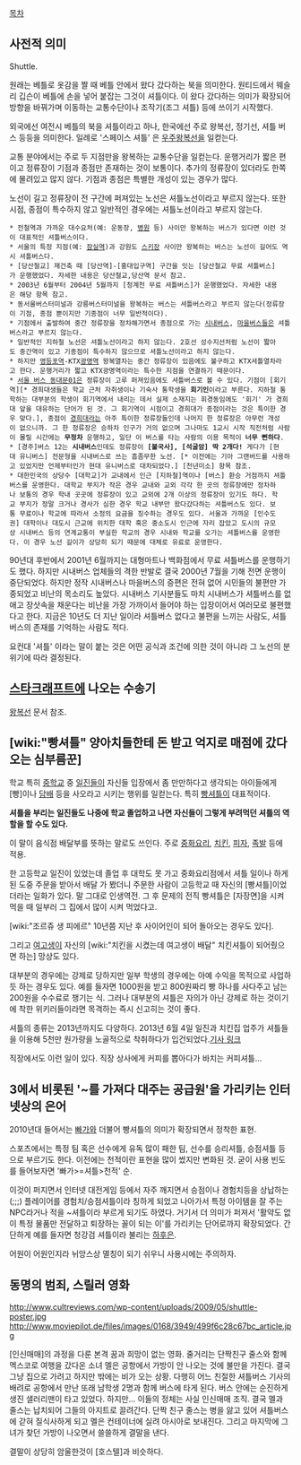 [[목차]]

== 사전적 의미 ==
Shuttle. 

원래는 베틀로 옷감을 짤 때 베틀 안에서 왔다 갔다하는 북을 의미한다. 원티드에서 웨슬리 깁슨이 베틀에 손을 넣어 붙잡는 그것이 셔틀이다. 이 왔다 갔다하는 의미가 확장되어 방향을 바꿔가며 이동하는 교통수단이나 조작기(조그 셔틀) 등에 쓰이기 시작했다.

외국에선 여전시 베틀의 북을 셔틀이라고 하나, 한국에선 주로 왕복선, 정기선, 셔틀 버스 등등을 의미한다. 일례로 '스페이스 셔틀' 은 [[우주왕복선]]을 일컫는다.

교통 분야에서는 주로 두 지점만을 왕복하는 교통수단을 일컫는다. 운행거리가 짧은 편이고 정류장이 기점과 종점만 존재하는 것이 보통이다. 추가의 정류장이 있더라도 한쪽에 몰려있고 많지 않다. 기점과 종점은 특별한 개성이 있는 경우가 많다.

노선이 길고 정류장이 전 구간에 퍼져있는 노선은 셔틀노선이라고 부르지 않는다. 또한 시점, 종점이 특수하지 않고 일반적인 경우에는 셔틀노선이라고 부르지 않는다.

 * 전철역과 가까운 대수요처(예: 운동장, [[병원]] 등) 사이만 왕복하는 버스가 있다면 이런 것이 대표적인 셔틀버스이다. 
 * 서울의 특정 지점(예: [[잠실역]])과 강원도 [[스키]]장 사이만 왕복하는 버스는 노선이 길어도 역시 셔틀버스다. 
 * [당산철교] 재건축 때 [당산역]-[홍대입구역] 구간을 잇는 [당산철교 무료 셔틀버스]가 운행했었다. 자세한 내용은 당산철교,당산역 문서 참고.
 * 2003년 6월부터 2004년 5월까지 [청계천 무료 셔틀버스]가 운행했었다. 자세한 내용은 해당 항목 참고.
 * 동서울버스터미널과 강릉버스터미널을 왕복하는 버스는 셔틀버스라고 부르지 않는다(정류장이 기점, 종점 뿐이지만 기종점이 너무 일반적이다).
 * 기점에서 출발하여 중간 정류장을 정차해가면서 종점으로 가는 [[시내버스]], [[마을버스]]들은 셔틀버스라고 부르지 않는다.
 * 일반적인 지하철 노선은 셔틀노선이라고 하지 않는다. 2호선 성수지선처럼 노선이 짧아도 중간역이 있고 기종점이 특수하지 않으므로 셔틀노선이라고 하지 않는다.
 * 하지만 [[영등포역]]-KTX[[광명역]] 왕복열차는 중간 정류장이 있음에도 불구하고 KTX셔틀열차라고 한다. 운행거리가 짧고 KTX광명역이라는 특수한 지점을 연결하기 때문이다.
 * [[서울 버스 동대문01]]은 정류장이 고루 퍼져있음에도 셔틀버스로 볼 수 있다. 기점이 [회기역][* 경희대생들은 학교 근처 자취생이나 기숙사 통학생을 '''회기인'''이라고 부른다. 지하철 통학하는 대부분의 학생이 회기역에서 내리는 데서 실제 소재지는 휘경동임에도 '회기' 가 경희대 앞을 대유하는 단어가 된 것. 그 회기역이 시점이고 경희대가 종점이라는 것은 특이한 경우 맞다.], 종점이 [[경희대]]라는 아주 특이한 정류장들인데 나머지 한 정류장은 아무런 개성이 없으니까. 그 한 정류장은 승하차 인구가 거의 없으며 그나마도 1교시 시작 직전처럼 사람이 몰릴 시간에는 '''무정차''' 운행하고, 일단 이 버스를 타는 사람의 이용 목적이 '''너무 뻔하다'''.
 * [경주]버스 12는 '''시내버스'''인데도 정류장이 '''[불국사], [석굴암] 딱 2개다!''' 게다가 [현대 유니버스] 전문형을 시내버스로 쓰는 흠좀무한 노선. [* 이전에는 기아 그랜버드를 사용하고 있었지만 언제부터인가 현대 유니버스로 대차되었다.] [천년미소] 항목 참조.
 * 대한민국의 상당수 [대학교]가 교내에서 인근 [지하철]역이나 [버스] 환승 거점까지 셔틀버스를 운영한다. 대학교 부지가 작은 경우 교내와 교외 각각 한 곳의 정류장에만 정차하나 보통의 경우 학내 곳곳에 정류장이 있고 교외에 2개 이상의 정류장이 있기도 하다. 학교 부지가 정말 크거나 경사가 심한 경우 학교 내부만 왔다갔다하는 셔틀버스도 있다. 보통 무료이나 학교에 따라서 소정의 요금을 징수하는 경우도 있다. 서울과 가까운 [인수도권] 대학이나 대도시 근교에 위치한 대학 혹은 중소도시 인근에 자리 잡았고 도시의 규모상 시내버스 등의 연계교통이 부실한 학교의 경우 시내와 학교를 오가는 셔틀버스를 운영한다. 이 경우 노선 길이가 상당히 되기 때문에 대체로 유료로 운영한다.

90년대 후반에서 2001년 6월까지는 대형마트나 백화점에서 무료 셔틀버스를 운행하기도 했다. 하지만 시내버스 업체들의 격한 반발로 결국 2000년 7월을 기해 전면 운행이 중단되었다. 하지만 정작 시내버스나 마을버스의 증편은 전혀 없어 시민들의 불편만 가중되었고 비난의 목소리도 높았다. 시내버스 기사분들도 마치 시내버스가 셔틀버스를 없애고 장삿속을 채운다는 비난을 가장 가까이서 들어야 하는 입장이어서 여러모로 불편했다고 한다. 지금은 10년도 더 지난 일이라 셔틀버스 없다고 불편을 느끼는 사람도, 셔틀버스의 존재를 기억하는 사람도 적다.

요컨대 '셔틀' 이라는 말이 붙는 것은 어떤 공식과 조건에 의한 것이 아니라 그 노선의 분위기에 따라 결정된다.

== [[스타크래프트]]에 나오는 수송기 ==
[[왕복선]] 문서 참조.

== [wiki:"빵셔틀" 양아치들한테 돈 받고 억지로 매점에 갔다오는 심부름꾼] ==
학교 특히 [[중학교]] 중 [[일진]]들이 자신들 입장에서 좀 만만하다고 생각되는 아이들에게 [빵]이나 [[담배]] 등을 사오라고 시키는 행위를 일컫는다. 특히 [[빵셔틀]]이 대표적이다.

'''셔틀을 부리는 일진들도 나중에 학교 졸업하고 나면 자신들이 그렇게 부려먹던 셔틀의 역할을 할 수도 있다.'''

이 말이 음식점 배달부를 뜻하는 말로도 쓰인다. 주로 [[중화요리]], [[치킨]], [[피자]], [[족발]] 등에 적용.

한 고등학교 일진이 있었는데 졸업 후 대학도 못 가고 중화요리점에서 셔틀 일이나 하게 된 도중 주문을 받아서 배달 가 봤더니 주문한 사람이 고등학교 때 자신의 [빵셔틀]이었더라는 일화가 있다. 말 그대로 인생역전. 그 후 문제의 전직 빵셔틀은 [자장면]을 시켜 먹을 때 일부러 그 집에서 많이 시켜 먹었다고.

[wiki:"조르쥬 생 피에르" 10년쯤 지난 후 사이어인이 되어 돌아오는 경우도 있다].

그리고 [[여고생]]이 자신의 [wiki:"치킨을 시켰는데 여고생이 배달" 치킨셔틀이 되어줬으면 하는] 망상도 있다.

대부분의 경우에는 강제로 당하지만 일부 학생의 경우에는 아예 수익을 목적으로 사업하듯 하는 경우도 있다. 예를 들자면 1000원을 받고 800원짜리 빵 하나를 사다주고 남는 200원을 수수료로 챙기는 식. 그러나 대부분의 셔틀은 자의가 아닌 강제로 하는 것이기에 착한 위키러들이라면 목격하는 즉시 신고히는 것이 좋다. 

셔틀의 종류는 2013년까지도 다양하다. 2013년 6월 4일 일진과 치킨집 업주가 셔틀들을 이용해 5천만 원가량을 노골적으로 착취하다가 입건되었다.[http://news.donga.com/Society/3/03/20130604/55634998/1 기사 링크]

직장에서도 이런 일이 있다. 직장 상사에게 커피를 뽑아다가 바치는 커피셔틀...
== 3에서 비롯된 '~를 가져다 대주는 공급원'을 가리키는 인터넷상의 은어 ==

2010년대 들어서는 [[빠가]]와 더불어 빵셔틀의 의미가 확장되면서 정착한 표현.

스포츠에서는 특정 팀 혹은 선수에게 유독 많이 패한 팀, 선수를 승리셔틀, 승점셔틀 등으로 부르기도 한다. 이전에는 천적이란 표현을 많이 썼지만 변화된 것. 굳이 사용 빈도를 들어보자면 '빠가>=셔틀>천적' 순.

이것이 퍼지면서 인터넷 대전게임 등에서 자주 깨지면서 승점이나 경험치등을 상납하는(;;;) 플레이어를 경험치/승점셔틀이라 칭하게 되었고 나아가서 특정 아이템을 잘 주는 NPC라거나 적을 ~셔틀이라 부르게 되기도 하였다. 거기서 더 의미가 퍼져서 '활약도 없이 특정 물품만 전달하고 퇴장하는 꼴이 되는 이'를 가리키는 단어로까지 확장되었다. 간단하게 예를 들자면 청강검 셔틀이라 불리는 [[하후은]].

어원이 어원인지라 뉘앙스상 멸칭이 되기 쉬우니 사용시에는 주의하자.

== 동명의 범죄, 스릴러 영화 ==
http://www.cultreviews.com/wp-content/uploads/2009/05/shuttle-poster.jpg
http://www.moviepilot.de/files/images/0168/3949/499f6c28c67bc_article.jpg

[인신매매]의 과정을 다룬 본격 꿈과 희망이 없는 영화. 줄거리는 단짝친구 줄스와 함께 멕스코로 여행을 갔다온 소녀 멜은 공항에서 가방이 안 나오는 것에 불만을 가진다. 결국 그냥 집으로 가려고 하지만 밖에는 비가 오는 상황. 다행히 어느 친절한 셔틀버스 기사의 배려로 공항에서 만난 또래 남학생 2명과 함께 버스에 타게 된다. 버스 안에는 순진하게 생진 샐러리맨이 타고 있었다. 하지만... 이들의 정체는 사실 인신매매 조직. 결국 멜과 줄스는 납치되어 그들의 아지트로 끌려간다. 단짝 친구 줄스는 병을 앓고 있어 셔틀버스에 갇혀 질식사하게 되고 멜은 컨테이너에 실려 아시아로 보내진다. 그리고 마지막에 그녀가 찾던 가방이 나오면서 쓸쓸하게 결말을 낸다.

결말이 상당히 암울한것이 [호스텔]과 비슷하다.

